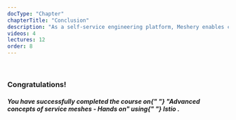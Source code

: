 ---
docType: "Chapter"
chapterTitle: "Conclusion"
description: "As a self-service engineering platform, Meshery enables collaborative design and operation of cloud native infrastructure."
videos: 4
lectures: 12
order: 8
---



<ChapterStyle>

<br />

<h3>Congratulations!</h3>

<h5>
  You have successfully completed the course on{" "}
  <b>"Advanced concepts of service meshes - Hands on"</b> using{" "}
  <b>
    <em>Istio</em>
  </b>
  .
</h5>

</ChapterStyle>
